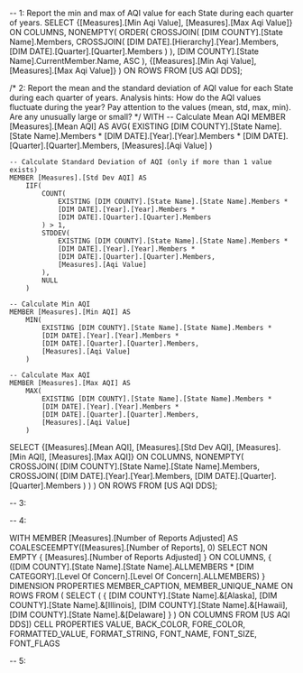 
-- 1: Report the min and max of AQI value for each State during each quarter of years.
SELECT 
    {[Measures].[Min Aqi Value], [Measures].[Max Aqi Value]} ON COLUMNS,
    NONEMPTY(
        ORDER(
            CROSSJOIN(
                [DIM COUNTY].[State Name].Members,
                CROSSJOIN(
                    [DIM DATE].[Hierarchy].[Year].Members,
                    [DIM DATE].[Quarter].[Quarter].Members
                )
            ),
            [DIM COUNTY].[State Name].CurrentMember.Name,
			ASC
        ),
        {[Measures].[Min Aqi Value], [Measures].[Max Aqi Value]}
    ) ON ROWS
FROM 
    [US AQI DDS];


/* 2: Report the mean and the standard deviation of AQI value for each State during
each quarter of years. Analysis hints: How do the AQI values fluctuate during the
year? Pay attention to the values (mean, std, max, min). Are any unusually large or
small? 
*/
WITH
    -- Calculate Mean AQI
    MEMBER [Measures].[Mean AQI] AS
        AVG(
            EXISTING [DIM COUNTY].[State Name].[State Name].Members * 
            [DIM DATE].[Year].[Year].Members * 
            [DIM DATE].[Quarter].[Quarter].Members, 
            [Measures].[Aqi Value]
        )

    -- Calculate Standard Deviation of AQI (only if more than 1 value exists)
    MEMBER [Measures].[Std Dev AQI] AS
        IIF(
            COUNT(
                EXISTING [DIM COUNTY].[State Name].[State Name].Members * 
                [DIM DATE].[Year].[Year].Members * 
                [DIM DATE].[Quarter].[Quarter].Members
            ) > 1,
            STDDEV(
                EXISTING [DIM COUNTY].[State Name].[State Name].Members * 
                [DIM DATE].[Year].[Year].Members * 
                [DIM DATE].[Quarter].[Quarter].Members, 
                [Measures].[Aqi Value]
            ),
            NULL
        )

    -- Calculate Min AQI
    MEMBER [Measures].[Min AQI] AS
        MIN(
            EXISTING [DIM COUNTY].[State Name].[State Name].Members * 
            [DIM DATE].[Year].[Year].Members * 
            [DIM DATE].[Quarter].[Quarter].Members, 
            [Measures].[Aqi Value]
        )

    -- Calculate Max AQI
    MEMBER [Measures].[Max AQI] AS
        MAX(
            EXISTING [DIM COUNTY].[State Name].[State Name].Members * 
            [DIM DATE].[Year].[Year].Members * 
            [DIM DATE].[Quarter].[Quarter].Members, 
            [Measures].[Aqi Value]
        )

SELECT
    {[Measures].[Mean AQI], [Measures].[Std Dev AQI], [Measures].[Min AQI], [Measures].[Max AQI]} ON COLUMNS,
    NONEMPTY(
        CROSSJOIN(
            [DIM COUNTY].[State Name].[State Name].Members,
            CROSSJOIN(
                [DIM DATE].[Year].[Year].Members,
                [DIM DATE].[Quarter].[Quarter].Members
            )
        )
    ) ON ROWS
FROM 
    [US AQI DDS];

-- 3:


-- 4: 

WITH 
MEMBER [Measures].[Number of Reports Adjusted] AS
    COALESCEEMPTY([Measures].[Number of Reports], 0)
SELECT 
    NON EMPTY { [Measures].[Number of Reports Adjusted] } ON COLUMNS, 
    { ([DIM COUNTY].[State Name].[State Name].ALLMEMBERS * 
       [DIM CATEGORY].[Level Of Concern].[Level Of Concern].ALLMEMBERS) } 
    DIMENSION PROPERTIES MEMBER_CAPTION, MEMBER_UNIQUE_NAME ON ROWS 
FROM 
    ( SELECT 
        ( { [DIM COUNTY].[State Name].&[Alaska], 
            [DIM COUNTY].[State Name].&[Illinois], 
            [DIM COUNTY].[State Name].&[Hawaii], 
            [DIM COUNTY].[State Name].&[Delaware] } ) ON COLUMNS 
      FROM [US AQI DDS]) 
CELL PROPERTIES VALUE, BACK_COLOR, FORE_COLOR, FORMATTED_VALUE, FORMAT_STRING, FONT_NAME, FONT_SIZE, FONT_FLAGS


-- 5: 